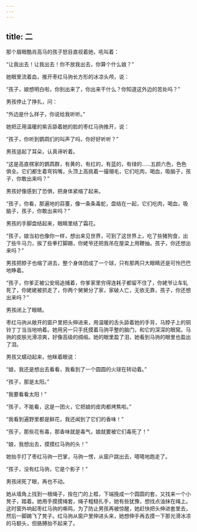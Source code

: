 ```yaml
---
---
---
```

title: 二
---




那个眉眼酷肖高马的孩子怒目直视着她，吼叫着：

“让我出去！让我出去！你不放我出去，你算个什么娘？”

她眼里流着血，推开枣红马驹长方形的冰凉头颅，说：

“孩子，娘想明白啦，你别出来了，你出来干什么？你知道这外边的苦处吗？”

男孩停止了挣扎，问：

“外边是什么样子，你说给我听听。”

她把正用温暖的紫舌舔着她的脸的枣红马驹推开，说：

“孩子，你听到鹦鹉们的叫声了吗，你好好听听？”

男孩竖起了耳朵，认真谛听着。

“这是高直楞家的鹦鹉群，有黄的，有红的，有蓝的，有绿的……五颜六色，色色俱全。它们都生着弯钩嘴，头顶上高挑着一撮翎毛，它们吃肉，喝血，吸脑子，孩子，你敢出来吗？”

男孩好像感到了恐惧，把身体紧缩了起来。

“孩子，你看，那遍地的蒜薹，像一条条毒蛇，盘结在一起，它们吃肉，喝血，吸脑子，孩子，你敢出来吗？”

男孩的手脚盘结起来，眼睛里结了霜花。

“孩子，娘当初也像你一样，想出来见世界，可到了这世界上，吃了些猪狗食，出了些牛马力，挨了些拳打脚踢，你姥爷还把我吊在屋梁上用鞭抽。孩子，你还想出来吗？”

男孩把脖子也缩了进去，整个身体团成了一个球，只有那两只大眼睛还是可怜巴巴地睁着。

“孩子，你爹正被公安局追捕着，你爹家里穷得连耗子都留不住了，你姥爷让车轧死了，你姥姥被抓走了，你两个舅舅分了家，家破人亡，无依无靠，孩子，你还想出来吗？”

男孩闭上了眼睛。

枣红马驹从敞开的窗户里把头伸进来，用温暖的舌头舔着她的手背，马脖子上的铜铃丁丁当当地响着。她用另一只手抚摸着马驹平整的脑门，和它的深深的眼窝。马驹的皮肤光滑凉爽，好像高级的绸缎。她的眼里盈了泪，她看到马驹的眼里也盈出了泪。

男孩又蠕动起来，他眯着眼说：

“娘，我还是想出去看看，我看到了一个圆圆的火球在转动着。”

“孩子，那是太阳。”

“我要看看太阳！”

“孩子，不能看，这是一团火，它把娘的皮肉都烤焦啦。”

“我看到遍野里都是鲜花，我还闻到了它们的香味！”

“孩子，那些花有毒，那香味就是毒气，娘就要被它们毒死了！”

“娘，我想出去，摸摸红马驹的头！”

她抬手打了枣红马驹一巴掌，马驹一愣，从窗户跳出去，嗒嗒地跑走了。

“孩子，没有红马驹，它是个影子！”

男孩闭死了眼，再也不动。

她从墙角上找到一根绳子，拴在门的上框，下端挽成一个圆圆的套，又找来一个小凳子，踏着。她用手摸摸绳套，绳子粗糙扎手，她有些犹豫，想找点油抹在绳上。这时窗外响起枣红马驹的嘶鸣，为了防止男孩再被惊醒，她赶快把头伸进套里去，然后一脚踢飞了凳子。红马驹从窗户里伸进头来，她想伸手再去摸一下那光滑冰凉的马额头，但胳膊抬不起来了。